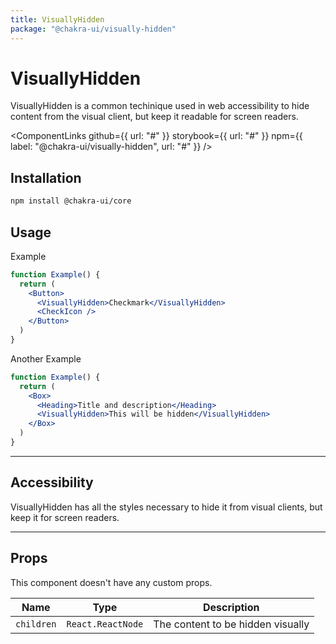 ```yaml
---
title: VisuallyHidden
package: "@chakra-ui/visually-hidden"
---
```



# VisuallyHidden

VisuallyHidden is a common techinique used in web accessibility to hide content
from the visual client, but keep it readable for screen readers.

<ComponentLinks
  github={{ url: "#" }}
  storybook={{ url: "#" }}
  npm={{ label: "@chakra-ui/visually-hidden", url: "#" }}
/>

<carbon-ad></carbon-ad>

## Installation

```bash
npm install @chakra-ui/core
```

## Usage

Example

```jsx
function Example() {
  return (
    <Button>
      <VisuallyHidden>Checkmark</VisuallyHidden>
      <CheckIcon />
    </Button>
  )
}
```

Another Example

```jsx
function Example() {
  return (
    <Box>
      <Heading>Title and description</Heading>
      <VisuallyHidden>This will be hidden</VisuallyHidden>
    </Box>
  )
}
```

---

## Accessibility

VisuallyHidden has all the styles necessary to hide it from visual clients, but
keep it for screen readers.

---

## Props

This component doesn't have any custom props.

| Name       | Type              | Description                       |
| ---------- | ----------------- | --------------------------------- |
| `children` | `React.ReactNode` | The content to be hidden visually |
